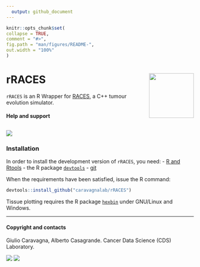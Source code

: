 ```yaml
---
  output: github_document
---
```

  
  ```r
knitr::opts_chunk$set(
  collapse = TRUE,
  comment = "#>",
  fig.path = "man/figures/README-",
  out.width = "100%"
)
```

# rRACES <a href="caravagnalab.github.io/rRACES"><img src="man/figures/logo.png" align="right" height="120" alt="" /></a>


<!-- badges: start -->
<!--  
  [![R-CMD-check](https://github.com/caravagnalab/rRACES/workflows/R-CMD-check/badge.svg)](https://github.com/caravagnalab/rRACES/actions)
[![pkgdown](https://github.com/caravagnalab/rRACES/actions/workflows/pkgdown.yaml/badge.svg)](https://github.com/caravagnalab/rRACES/actions/workflows/pkgdown.yaml)
-->
<!-- badges: end -->
  
`rRACES` is an R Wrapper for [RACES](https://github.com/albertocasagrande/RACES/), a C++ tumour evolution simulator.

#### Help and support

[![](https://img.shields.io/badge/GitHub%20Pages-https://caravagnalab.github.io/rRACES/-yellow.svg)](https://caravagnalab.github.io/rRACES/)
-----

### Installation

In order to install the development version of `rRACES`, you need:
- [R and Rtools](https://cran.r-project.org)
- the R package [`devtools`](https://devtools.r-lib.org)
- [git](https://git-scm.com/downloads)

When the requirements have been satisfied, issue the R command:

``` r
devtools::install_github("caravagnalab/rRACES")
```

Tissue plotting requires the R package 
[`hexbin`](https://cran.r-project.org/web/packages/hexbin/index.html)
under GNU/Linux and Windows.

-----
  
#### Copyright and contacts
  
Giulio Caravagna, Alberto Casagrande. Cancer Data Science (CDS) Laboratory.

[![](https://img.shields.io/badge/CDS%20Lab%20Github-caravagnalab-seagreen.svg)](https://github.com/caravagnalab/)
[![](https://img.shields.io/badge/CDS%20Lab%20webpage-https://www.caravagnalab.org/-red.svg)](https://www.caravagnalab.org/)
